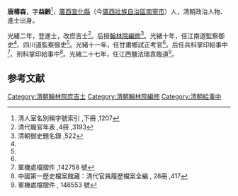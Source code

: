 '''唐椿森'''，字'''益齡'''<ref>清人室名別稱字號索引 ,下冊 ,1207</ref>，[[廣西|廣西]][[宣化縣|宣化縣]]（今[[廣西壯族自治區|廣西壯族自治區]][[南寧市|南寧市]]）人，清朝政治人物、進士出身。

光緒二年，登進士，改庶吉士<ref name="#1">清代職官年表 ,4冊 ,3193</ref>。后授[[翰林院|翰林院]][[編修|編修]]<ref name="#2">清朝御史題名錄 ,522</ref>。光緒十年，任江南道監察御史<ref name="#2"/>、四川道監察御史<ref name="#2"/>。光緒十一年，任甘肅鄉試正考官<ref name="#1"/>。后任兵科掌印給事中<ref>軍機處檔摺件 ,142758 號</ref>、刑科掌印給事中<ref>中國第一歷史檔案館藏：清代官員履歷檔案全編 , 28冊 ,417</ref>。光緒二十七年，任江西鹽法瑞袁臨道<ref>軍機處檔摺件 , 146553 號</ref>。

==参考文献==
{{reflist}}
{{清朝人物小作品}}
{{光緒二年丙子恩科殿試金榜}}
{{DEFAULTSORT:Tang唐}}
[[Category:清朝翰林院庶吉士|Category:清朝翰林院庶吉士]]
[[Category:清朝翰林院編修|Category:清朝翰林院編修]]
[[Category:清朝給事中|Category:清朝給事中]]